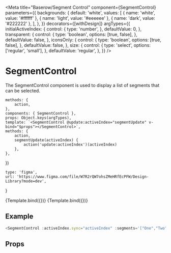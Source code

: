 

<Meta
    title="Baserow/Segment Control"
    component={SegmentControl}
    parameters={{
        backgrounds: {
            default: 'white',
            values: [
                { name: 'white', value: '#ffffff' },
                { name: 'light', value: '#eeeeee' },
                { name: 'dark', value: '#222222' },
            ],
        },
    }}
    decorators={[withDesign]}
    argTypes={{
        initialActiveIndex: {
            control: {
                type: 'number',
            },
            defaultValue: 0,
        },
        transparent: {
            control: {
                type: 'boolean',
                options: [true, false],
            },
            defaultValue: false,
        },
        iconsOnly: {
            control: {
                type: 'boolean',
                options: [true, false],
            },
            defaultValue: false,
        },
        size: {
            control: {
                type: 'select',
                options: ['regular', 'small'],
            },
            defaultValue: 'regular',
        },
    }}
/>

# SegmentControl

The SegmentControl component is used to display a list of segments that can be selected.

    methods: {
        action,
    },
    components: { SegmentControl },
    props: Object.keys(argTypes),
    template: `<SegmentControl @update:activeIndex="segmentUpdate" v-bind="$props"></SegmentControl>`,
    methods: {
        action,
        segmentUpdate(activeIndex) {
            action('update:activeIndex')(activeIndex)
        },
    },
})

    type: 'figma',
    url: 'https://www.figma.com/file/W7R2rQW7ohsZMeHRfEcPFW/Design-Library?mode=dev',
}

<Canvas>
    <Story
        name="Text"
        args={{
            segments: [
                { icon: 'iconoir-db', label: 'One' },
                {
                    icon: 'iconoir-db',
                    label: 'This is a very long text lorem ipsum dolor sit amet tatatum temporis',
                },
                { icon: 'iconoir-db', label: 'Three' },
            ],
        }}
        parameters={{
            design: config(designConfig),
        }}
    >
        {Template.bind({})}
    </Story>
    <Story
        name="Icons only"
        args={{
            segments: [
                { icon: 'iconoir-apple-imac-2021' },
                { icon: 'baserow-icon-tablet' },
                { icon: 'baserow-icon-smartphone' },
            ],
            iconsOnly: true,
        }}
        parameters={{
            design: config(designConfig),
        }}
    >
        {Template.bind({})}
    </Story>
</Canvas>

## Example

```javascript
<SegmentControl :activeIndex.sync="activeIndex" :segments='["One","Two","Three"]' :initialActiveIndex="2"></SegmentControl>
```

## Props

<Props of={SegmentControl} />
